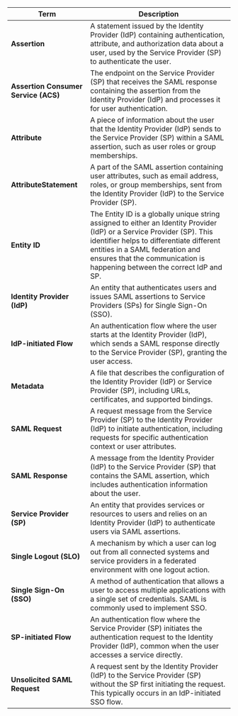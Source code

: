 | **Term**                             | **Description**                                                                                                                                                                                                                                                                    |
|--------------------------------------|------------------------------------------------------------------------------------------------------------------------------------------------------------------------------------------------------------------------------------------------------------------------------------|
| **Assertion**                        | A statement issued by the Identity Provider (IdP) containing authentication, attribute, and authorization data about a user, used by the Service Provider (SP) to authenticate the user.                                                                                           |
| **Assertion Consumer Service (ACS)** | The endpoint on the Service Provider (SP) that receives the SAML response containing the assertion from the Identity Provider (IdP) and processes it for user authentication.                                                                                                      |
| **Attribute**                        | A piece of information about the user that the Identity Provider (IdP) sends to the Service Provider (SP) within a SAML assertion, such as user roles or group memberships.                                                                                                        |
| **AttributeStatement**               | A part of the SAML assertion containing user attributes, such as email address, roles, or group memberships, sent from the Identity Provider (IdP) to the Service Provider (SP).                                                                                                   |
| **Entity ID**                        | The Entity ID is a globally unique string assigned to either an Identity Provider (IdP) or a Service Provider (SP). This identifier helps to differentiate different entities in a SAML federation and ensures that the communication is happening between the correct IdP and SP. |
| **Identity Provider (IdP)**          | An entity that authenticates users and issues SAML assertions to Service Providers (SPs) for Single Sign-On (SSO).                                                                                                                                                                 |
| **IdP-initiated Flow**               | An authentication flow where the user starts at the Identity Provider (IdP), which sends a SAML response directly to the Service Provider (SP), granting the user access.                                                                                                          |
| **Metadata**                         | A file that describes the configuration of the Identity Provider (IdP) or Service Provider (SP), including URLs, certificates, and supported bindings.                                                                                                                             |
| **SAML Request**                     | A request message from the Service Provider (SP) to the Identity Provider (IdP) to initiate authentication, including requests for specific authentication context or user attributes.                                                                                             |
| **SAML Response**                    | A message from the Identity Provider (IdP) to the Service Provider (SP) that contains the SAML assertion, which includes authentication information about the user.                                                                                                                |
| **Service Provider (SP)**            | An entity that provides services or resources to users and relies on an Identity Provider (IdP) to authenticate users via SAML assertions.                                                                                                                                         |
| **Single Logout (SLO)**              | A mechanism by which a user can log out from all connected systems and service providers in a federated environment with one logout action.                                                                                                                                        |
| **Single Sign-On (SSO)**             | A method of authentication that allows a user to access multiple applications with a single set of credentials. SAML is commonly used to implement SSO.                                                                                                                            |
| **SP-initiated Flow**                | An authentication flow where the Service Provider (SP) initiates the authentication request to the Identity Provider (IdP), common when the user accesses a service directly.                                                                                                      |
| **Unsolicited SAML Request**         | A request sent by the Identity Provider (IdP) to the Service Provider (SP) without the SP first initiating the request. This typically occurs in an IdP-initiated SSO flow.                                                                                                        |                                |